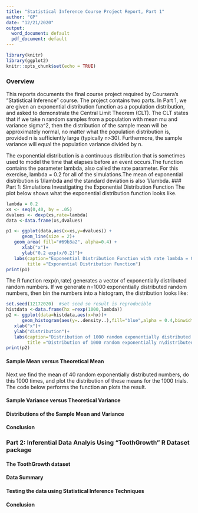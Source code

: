 ```yaml
---
title: "Statistical Inference Course Project Report, Part 1"
author: "GP"
date: "12/21/2020"
output:
  word_document: default
  pdf_document: default
---
```


```r
library(knitr)
library(ggplot2)
knitr::opts_chunk$set(echo = TRUE)
```


### Overview
This reports documents the final course project required by Coursera's "Statistical Inference" course. The project contains two parts. In Part 1, we are given an exponential distribution function as a population distribution, and asked to demonstrate the Central Limit Theorem (CLT). The CLT states that if we take n random samples from a population with mean mu and variance sigma^2, then the distribution of the sample mean will be approximately normal, no matter what the population distribution is, provided n is sufficiently large (typically n>30). Furthermore, the sample variance will equal the population variance divided by n. 

The exponential distribution is a continuous distribution that is sometimes used to model the time that elapses before an event occurs.The function contains the parameter lambda, also called the rate parameter. For this exercise, lambda = 0.2 for all of the simulations.The mean of exponential distribution is 1/lambda and the standard deviation is also 1/lambda.
### Part 1: Simulations Investigating the Exponential Distribution Function
The plot below shows what the exponential distribution function looks like.

```r
lambda = 0.2
xs <- seq(0,40, by = .05)
dvalues <- dexp(xs,rate=lambda)
data <-data.frame(xs,dvalues)

p1 <- ggplot(data,aes(x=xs,y=dvalues)) + 
      geom_line(size = 2)+
   geom_area( fill="#69b3a2", alpha=0.4) +
      xlab("x")+
      ylab("0.2 exp(x/0.2)")+
   labs(caption="Exponential Distribution Function with rate lambda = 0.2",
        title ="Exponential Distribution Function")
print(p1)
```

The R function rexp(n,rate) generates a vector of exponentially distributed random numbers. If we generate n=1000 exponentially distributed random numbers, then bin the numbers into a histogram, the distribution looks like:
``` r
set.seed(12172020)  #set seed so result is reproducible
histdata <-data.frame(hx =rexp(1000,lambda))
p2 <- ggplot(data=histdata,aes(x=hx))+
      geom_histogram(aes(y=..density..),fill="blue",alpha = 0.4,binwidth = 1)+
   xlab("x")+
   ylab("distribution")+
   labs(caption="Distribution of 1000 random exponentially distributed numbers",
        title ="Distribution of 1000 random exponentially n\distributed numbers")
print(p2)
```

#### Sample Mean versus Theoretical Mean
Next we find the mean of 40 random exponentially distributed numbers, do this 1000 times, and plot the distribution of these means for the 1000 trials. The code below performs the function an plots the result. 

#### Sample Variance versus Theoretical Variance

#### Distributions of the Sample Mean and Variance

#### Conclusion

### Part 2: Inferential Data Analyis Using "ToothGrowth" R Dataset package

#### The ToothGrowth dataset

#### Data Summary

#### Testing the data using Statistical Inference Techniques

#### Conclusion

